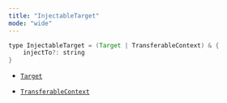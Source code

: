 ```yaml
---
title: "InjectableTarget"
mode: "wide"
---
```


```java
type InjectableTarget = (Target | TransferableContext) & {
	injectTo?: string
}
```

* [`Target`](https://docs.apps.dapplets.org/docs/api/target)

* [`TransferableContext`](https://docs.apps.dapplets.org/docs/api/transferable-context)